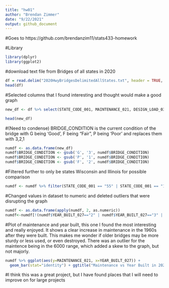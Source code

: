 ```yaml
---
title: "hw01"
author: "Brendan Zimmer"
date: "9/22/2021"
output: github_document
---
```


#Goes to https://github.com/brendanzim11/stats433-homework

#Library
```r
library(dplyr)
library(ggplot2)

```
#download text file from Bridges of all states in 2020
```r
df = read.delim("2020HwyBridgesDelimitedAllStates.txt", header = TRUE, sep = ",")
head(df)
```
#Selected columns that I found interesting and thought would make a good graph
```r
new_df <- df %>% select(STATE_CODE_001, MAINTENANCE_021, DESIGN_LOAD_031, RAILINGS_036A, YEAR_RECONSTRUCTED_106, BRIDGE_CONDITION, YEAR_BUILT_027)

head(new_df)
```
#(Need to condense) BRIDGE_CONDITION is the current condition of the bridge with G being 'Good', F being "Fair", P being 'Poor' and replaces them with 3,2,1
```r
numdf <- as.data.frame(new_df)
numdf$BRIDGE_CONDITION <- gsub('G', '3', numdf$BRIDGE_CONDITION)
numdf$BRIDGE_CONDITION <- gsub('P', '1', numdf$BRIDGE_CONDITION)
numdf$BRIDGE_CONDITION <- gsub('F', '2', numdf$BRIDGE_CONDITION)
```
#Filtered further to only be states Wisconsin and Illinois for possible comparison
```r
numdf <- numdf %>% filter(STATE_CODE_001 == "55" | STATE_CODE_001 == "17")
```
#Changed values in dataset to numeric and deleted outliers that were disrupting the graph
```r
numdf <- as.data.frame(apply(numdf, 2, as.numeric))
numdf<-numdf[!(numdf$YEAR_BUILT_027=="2" | numdf$YEAR_BUILT_027=="3" | numdf$YEAR_BUILT_027=="9"),]
```

#Plot of maintenance and year built, this one I found the most interesting and really enjoyed.  It shows a clear increase in maintenance in the 1960s after they were built.  This makes me wonder if older bridges may be more sturdy or less used, or even destroyed.  There was an outlier for the maintence being in the 6000 range, which added a skew to the graph, but not majorly.

```r
numdf %>% ggplot(aes(y=MAINTENANCE_021, x=YEAR_BUILT_027)) +
  geom_bar(stat="identity") + ggtitle("Maintenance vs Year Built in 2020")
```

#I think this was a great project, but I have found places that I will need to improve on for large projects